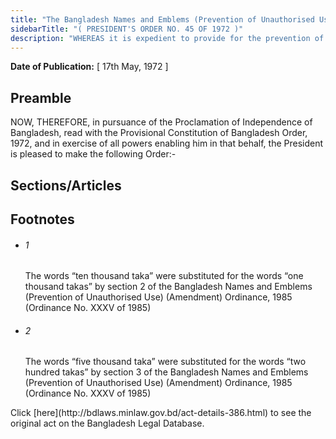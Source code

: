 ```yaml
---
title: "The Bangladesh Names and Emblems (Prevention of Unauthorised Use) Order, 1972 (President's Order)"
sidebarTitle: "( PRESIDENT'S ORDER NO. 45 OF 1972 )"
description: "WHEREAS it is expedient to provide for the prevention of unauthorised use of certain names and emblems;"
---
```


**Date of Publication:** [ 17th May, 1972 ]

## Preamble

NOW, THEREFORE, in pursuance of the Proclamation of Independence of Bangladesh, read with the Provisional Constitution of Bangladesh Order, 1972, and in exercise of all powers enabling him in that behalf, the President is pleased to make the following Order:-

## Sections/Articles

## Footnotes

- ###### 1

  The words “ten thousand taka” were substituted for the words “one thousand takas” by section 2 of the Bangladesh Names and Emblems (Prevention of Unauthorised Use) (Amendment) Ordinance, 1985 (Ordinance No. XXXV of 1985)

- ###### 2

  The words “five thousand taka” were substituted for the words “two hundred takas” by section 3 of the Bangladesh Names and Emblems (Prevention of Unauthorised Use) (Amendment) Ordinance, 1985 (Ordinance No. XXXV of 1985)

<Note>
  Click [here](http://bdlaws.minlaw.gov.bd/act-details-386.html) to see the original act on the Bangladesh Legal Database.
</Note>
